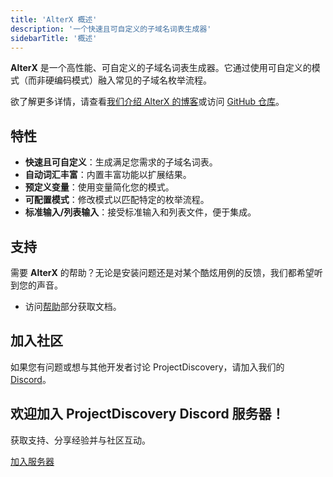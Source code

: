 ```yaml
---
title: 'AlterX 概述'
description: '一个快速且可自定义的子域名词表生成器'
sidebarTitle: '概述'
---
```


**AlterX** 是一个高性能、可自定义的子域名词表生成器。它通过使用可自定义的模式（而非硬编码模式）融入常见的子域名枚举流程。

欲了解更多详情，请查看[我们介绍 AlterX 的博客](https://blog.projectdiscovery.io/introducing-alterx-simplifying-active-subdomain-enumeration-with-patterns/)或访问 [GitHub 仓库](https://github.com/projectdiscovery/alterx)。

## 特性

- **快速且可自定义**：生成满足您需求的子域名词表。
- **自动词汇丰富**：内置丰富功能以扩展结果。
- **预定义变量**：使用变量简化您的模式。
- **可配置模式**：修改模式以匹配特定的枚举流程。
- **标准输入/列表输入**：接受标准输入和列表文件，便于集成。

## 支持

需要 **AlterX** 的帮助？无论是安装问题还是对某个酷炫用例的反馈，我们都希望听到您的声音。

- 访问[帮助](/help)部分获取文档。

## 加入社区

如果您有问题或想与其他开发者讨论 ProjectDiscovery，请加入我们的 [Discord](https://discord.com/invite/projectdiscovery)。

<div style={{ position: 'relative', backgroundImage: 'url("/images/background.png")', borderRadius: '10px', padding: '2rem', textAlign: 'center' }}>
    <div style={{ backgroundColor: 'rgba(0, 0, 0, 0.7)', borderRadius: '10px', padding: '1rem', display: 'inline-block' }}>
        <h2 style={{ color: 'white', margin: '0' }}>欢迎加入 ProjectDiscovery Discord 服务器！</h2>
        <p style={{ color: 'white' }}>获取支持、分享经验并与社区互动。</p>
        <a href="https://discord.com/invite/projectdiscovery" style={{ display: 'inline-block', backgroundColor: '#00D09C', color: '#000', padding: '1rem 2rem', borderRadius: '5px', textDecoration: 'none' }}>加入服务器</a>
    </div>
</div>
